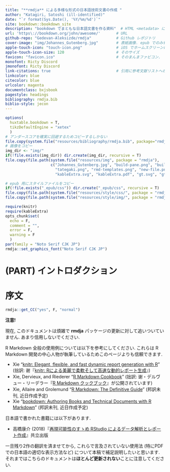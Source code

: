 ```yaml
---
title: "**rmdja** による多様な形式の日本語技術文書の作成 "
author: "Katagiri, Satoshi (ill-identified)"
date: "`r format(Sys.Date(), '%Y/%m/%d')`"
site: bookdown::bookdown_site
description: "bookdown でまともな日本語文書を作る資料"  # HTML <metadata> に出力されるサイト概要
url: 'https\://bookdown.org/john/awesome/'       # URL
github-repo: "Gedevan-Aleksizde/rmdja"           # Github レポジトリ
cover-image: "img/Johannes_Gutenberg.jpg"        # 表紙画像. epub でのみ有効?
apple-touch-icon: "touch-icon.png"               # iOS でホームスクリーンに登録した際に見えるもの
apple-touch-icon-size: 120                       # そのサイズ
favicon: "favicon.ico"                           # そのまんまファビコン.
monofont: Ricty Discord
jmonofont: Ricty Discord
link-citations: true                             # 引用に参考文献リストへのハイパーリンクをつける
linkcolor: blue
citecolor: blue
urlcolor: magenta
documentclass: bxjsbook
pagestyle: headings
bibliography: rmdja.bib
biblio-style: jecon
---
```


```r
options(
  huxtable.bookdown = T,
  tikzDefaultEngine = "xetex"
  )
# アンダースコアを確実に回避するためコピーするしかない
file.copy(system.file("resources/bibliography/rmdja.bib", package="rmdja"), "./")
# 画像をコピー
img_dir <- "img/"
if(!file.exists(img_dir)) dir.create(img_dir, recursive = T)
file.copy(file.path(system.file("resources/img", package = "rmdja"),
                    c("Johannes_Gutenberg.jpg", "build-pane.png", "build-pane-build.png",
                      "tategaki.png", "rmd-templates.png", "new-file.png", "citr.png",
                      "kableExtra.svg", "kableExtra.pdf", "gt.svg", "gt.pdf")), img_dir)

# epub 用にスタイルファイルをコピー
if(!file.exists("_epub/css")) dir.create("_epub/css", recursive = T)
file.copy(file.path(system.file("resources/style/css/", package = "rmdja"), c("style.css", "toc.css")), "_epub/css")
file.copy(file.path(system.file("resources/style/img/", package = "rmdja"), c("caution.png", "important.png", "note.png", "tip.png", "warning.png")), "_epub/css")

require(knitr)
require(kableExtra)
opts_chunk$set(
  echo = F,
  comment = "",
  error = F,
  warning = F
  )
par(family = "Noto Serif CJK JP")
rmdja::set_graphics_font("Noto Serif CJK JP")
```

# (PART) イントロダクション {-}

# 序文 {-}

```r
rmdja::get_CC("yes", F, "normal")
```

::::::{.infobox .caution data-latex="{caution}"}

**注意!**

現在, このドキュメントは煩雑で **rmdja** パッケージの更新に対して追いついていません. あまり信用しないでください.

R Markdown 全般の使用例については以下を参考にしてください. これらは R Markdown 開発の中心人物が執筆しているためこのページよりも信頼できます.

* Xie "[knitr: Elegant, flexible, and fast dynamic report generation with R
](https://yihui.org/knitr/)" (拙訳: 谢『[knitr: Rによる美麗で柔軟そして高速な動的レポート生成](https://gedevan-aleksizde.github.io/knitr-doc-ja/index.html)』)
* Xie, Dervieux, and Riederer "[R Markdown Cookbook](https://bookdown.org/yihui/rmarkdown-cookbook/)" (拙訳: 谢・デルヴュー・リーデラー『[R Markdown クックブック](https://gedevan-aleksizde.github.io/rmarkdown-cookbook/)』が公開されています)
* Xie, Allaire and Grolemund "[R Markdown: The Definitive Guide](https://bookdown.org/yihui/rmarkdown/)" (邦訳未刊, 近日作成予定)
* Xie "[bookdown: Authoring Books and Technical Documents with R Markdown](https://bookdown.org/yihui/bookdown/)" (邦訳未刊, 近日作成予定)

日本語で書かれた書籍には以下があります.

* 高橋康介 (2018)『[再現可能性のすゝめ RStudio によるデータ解析とレポート作成](https://www.kyoritsu-pub.co.jp/bookdetail/9784320112438)』共立出版

一旦残り2作の翻訳を済ませてから, これらで言及されていない使用法 (特にPDFでの日本語の適切な表示方法など) について本稿で補足説明したいと思います. それまではこちらのドキュメントは**ほとんど更新されない**ことに注意してください.

::::::

